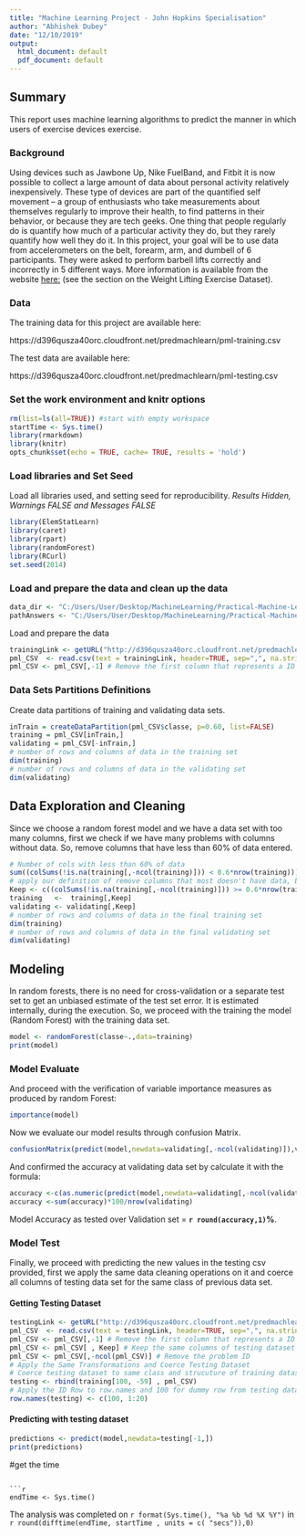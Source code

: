```yaml
---
title: "Machine Learning Project - John Hopkins Specialisation"
author: "Abhishek Dubey"
date: "12/10/2019"
output:
  html_document: default
  pdf_document: default
---
```



## Summary

This report uses machine learning algorithms to predict the manner in which users of exercise devices exercise. 


### Background

Using devices such as Jawbone Up, Nike FuelBand, and Fitbit it is now possible to collect a large amount of data about personal activity relatively inexpensively. These type of devices are part of the quantified self movement – a group of enthusiasts who take measurements about themselves regularly to improve their health, to find patterns in their behavior, or because they are tech geeks. One thing that people regularly do is quantify how much of a particular activity they do, but they rarely quantify how well they do it. In this project, your goal will be to use data from accelerometers on the belt, forearm, arm, and dumbell of 6 participants. They were asked to perform barbell lifts correctly and incorrectly in 5 different ways. More information is available from the website [here:](http://groupware.les.inf.puc-rio.br/har) (see the section on the Weight Lifting Exercise Dataset). 

### Data 

The training data for this project are available here: 

https://d396qusza40orc.cloudfront.net/predmachlearn/pml-training.csv

The test data are available here: 

https://d396qusza40orc.cloudfront.net/predmachlearn/pml-testing.csv


### Set the work environment and knitr options

```r
rm(list=ls(all=TRUE)) #start with empty workspace
startTime <- Sys.time()
library(rmarkdown)
library(knitr)
opts_chunk$set(echo = TRUE, cache= TRUE, results = 'hold')
```

### Load libraries and Set Seed

Load all libraries used, and setting seed for reproducibility. *Results Hidden, Warnings FALSE and Messages FALSE*

```r
library(ElemStatLearn)
library(caret)
library(rpart)
library(randomForest)
library(RCurl)
set.seed(2014)
```

### Load and prepare the data and clean up the data

```r
data_dir <- "C:/Users/User/Desktop/MachineLearning/Practical-Machine-Learning-Peer-Assessment-1";
pathAnswers <- "C:/Users/User/Desktop/MachineLearning/Practical-Machine-Learning-Peer-Assessment-1/"
```


Load and prepare the data

```r
trainingLink <- getURL("http://d396qusza40orc.cloudfront.net/predmachlearn/pml-training.csv")
pml_CSV  <- read.csv(text = trainingLink, header=TRUE, sep=",", na.strings=c("NA",""))
pml_CSV <- pml_CSV[,-1] # Remove the first column that represents a ID Row
```

### Data Sets Partitions Definitions

Create data partitions of training and validating data sets.

```r
inTrain = createDataPartition(pml_CSV$classe, p=0.60, list=FALSE)
training = pml_CSV[inTrain,]
validating = pml_CSV[-inTrain,]
# number of rows and columns of data in the training set
dim(training)
# number of rows and columns of data in the validating set
dim(validating)
```
## Data Exploration and Cleaning

Since we choose a random forest model and we have a data set with too many columns, first we check if we have many problems with columns without data. So, remove columns that have less than 60% of data entered.

```r
# Number of cols with less than 60% of data
sum((colSums(!is.na(training[,-ncol(training)])) < 0.6*nrow(training)))
# apply our definition of remove columns that most doesn't have data, before its apply to the model.
Keep <- c((colSums(!is.na(training[,-ncol(training)])) >= 0.6*nrow(training)))
training   <-  training[,Keep]
validating <- validating[,Keep]
# number of rows and columns of data in the final training set
dim(training)
# number of rows and columns of data in the final validating set
dim(validating)
```

## Modeling
In random forests, there is no need for cross-validation or a separate test set to get an unbiased estimate of the test set error. It is estimated internally, during the execution. So, we proceed with the training the model (Random Forest) with the training data set.

```r
model <- randomForest(classe~.,data=training)
print(model)
```

### Model Evaluate
And proceed with the verification of variable importance measures as produced by random Forest:

```r
importance(model)
```

Now we evaluate our model results through confusion Matrix.

```r
confusionMatrix(predict(model,newdata=validating[,-ncol(validating)]),validating$classe)
```

And confirmed the accuracy at validating data set by calculate it with the formula:

```r
accuracy <-c(as.numeric(predict(model,newdata=validating[,-ncol(validating)])==validating$classe))
accuracy <-sum(accuracy)*100/nrow(validating)
```

Model Accuracy as tested over Validation set = **`r round(accuracy,1)`%**.  

### Model Test

Finally, we proceed with predicting the new values in the testing csv provided, first we apply the same data cleaning operations on it and coerce all columns of testing data set for the same class of previous data set. 

#### Getting Testing Dataset

```r
testingLink <- getURL("http://d396qusza40orc.cloudfront.net/predmachlearn/pml-testing.csv")
pml_CSV  <- read.csv(text = testingLink, header=TRUE, sep=",", na.strings=c("NA",""))
pml_CSV <- pml_CSV[,-1] # Remove the first column that represents a ID Row
pml_CSV <- pml_CSV[ , Keep] # Keep the same columns of testing dataset
pml_CSV <- pml_CSV[,-ncol(pml_CSV)] # Remove the problem ID
# Apply the Same Transformations and Coerce Testing Dataset
# Coerce testing dataset to same class and strucuture of training dataset 
testing <- rbind(training[100, -59] , pml_CSV) 
# Apply the ID Row to row.names and 100 for dummy row from testing dataset 
row.names(testing) <- c(100, 1:20)
```

#### Predicting with testing dataset

```r
predictions <- predict(model,newdata=testing[-1,])
print(predictions)
```



#get the time
```

```r
endTime <- Sys.time()
```
The analysis was completed on `r format(Sys.time(), "%a %b %d %X %Y")`  in `r round(difftime(endTime, startTime , units = c( "secs")),0)`

